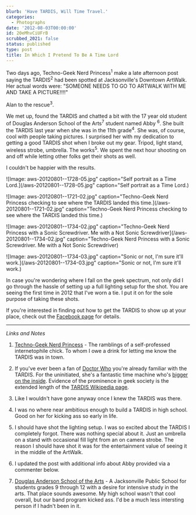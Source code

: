 ```yaml
---
blurb: 'Have TARDIS, Will Time Travel.'
categories:
  - Photographs
date: '2012-08-03T00:00:00'
id: 20eMhvCiUFrB
scrubbed_2021: false
status: published
type: post
title: In Which I Pretend To Be A Time Lord
---
```


Two days ago, Techno-Geek Nerd Princess<sup>1</sup> make a late afternoon post saying the TARDIS<sup>2</sup> had been spotted at Jacksonville's Downtown ArtWalk. Her actual words were: "SOMEONE NEEDS TO GO TO ARTWALK WITH ME AND TAKE A PICTURE!!!!" 

Alan to the rescue<sup>3</sup>.

We met up, found the TARDIS and chatted a bit with the 17 year old student of Douglas Anderson School of the Arts<sup>7</sup> student named Abby <sup>6</sup>. She built the TARDIS last year when she was in the 11th grade<sup>4</sup>. She was, of course, cool with people taking pictures. I surprised her with my dedication to getting a good TARDIS shot when I broke out my gear. Tripod, light stand, wireless strobe, umbrella. The works<sup>5</sup>. We spent the next hour shooting on and off while letting other folks get their shots as well.

I couldn't be happier with the results.

![Image: aws-20120801--1728-05.jpg" caption="Self portrait as a Time Lord.](/aws-20120801--1728-05.jpg" caption="Self portrait as a Time Lord.)

![Image: aws-20120801--1721-02.jpg" caption="Techno-Geek Nerd Princess checking to see where the TARDIS landed this time.](/aws-20120801--1721-02.jpg" caption="Techno-Geek Nerd Princess checking to see where the TARDIS landed this time.)

![Image: aws-20120801--1734-02.jpg" caption="Techno-Geek Nerd Princess with a Sonic Screwdriver. Me with a Not Sonic Screwdriver](/aws-20120801--1734-02.jpg" caption="Techno-Geek Nerd Princess with a Sonic Screwdriver. Me with a Not Sonic Screwdriver)

![Image: aws-20120801--1734-03.jpg" caption="Sonic or not, I'm sure it'll work.](/aws-20120801--1734-03.jpg" caption="Sonic or not, I'm sure it'll work.)


In case you're wondering where I fall on the geek spectrum, not only did I go through the hassle of setting up a full lighting setup for the shot. You are seeing the first time in 2012 that I've worn a tie. I put it on for the sole purpose of taking these shots. 

If you're interested in finding out how to get the TARDIS to show up at your place, check out the [Facebook page](https://www.facebook.com/tardis.atjacksonville) for details. 

---


_Links and Notes_

1. [Techno-Geek Nerd Princess](http://tgnp.me) - The ramblings of a self-professed internetophile chick. To whom I owe a drink for letting me know the TARDIS was in town. 

2. If you've ever been a fan of [Doctor Who](http://www.bbcamerica.com/doctor-who/) you're already familiar with the TARDIS. For the uninitiated, she's a fantastic time machine who's [bigger on the inside](http://www.youtube.com/watch?v=l82OCNpgKbQ). Evidence of the prominence in geek society is the extended length of the [TARDIS Wikipedia page](http://en.wikipedia.org/wiki/TARDIS).

3. Like I wouldn't have gone anyway once I knew the TARDIS was there. 

4. I was no where near ambitious enough to build a TARDIS in high school. Good on her for kicking ass so early in life.

5. I should have shot the lighting setup. I was so excited about the TARDIS I completely forgot. There was nothing special about it. Just an umbrella on a stand with occasional fill light from an on camera strobe. The reason I should have shot it was for the entertainment value of seeing it in the middle of the ArtWalk. 

6. I updated the post with additional info about Abby provided via a commenter below. 

7. [Douglas Anderson School of the Arts](http://www.da-arts.org) - A Jacksonville Public School for students grades 9 through 12 with a desire for intensive study in the arts. That place sounds awesome. My high school wasn't that cool overall, but our band program kicked ass. I'd be a much less intersting person if I hadn't been in it.
